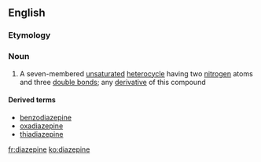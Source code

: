 ==English==

===Etymology===
{{prefix|di|azepine|lang=en}}

===Noun===
{{wikipedia}}
{{en-noun|~}}

# {{label|en|organic compound}} A seven-membered [[unsaturated]] [[heterocycle]] having two [[nitrogen]] atoms and three [[double bond]]s; any [[derivative]] of this compound

====Derived terms====
* [[benzodiazepine]]
* [[oxadiazepine]]
* [[thiadiazepine]]

[[fr:diazepine]]
[[ko:diazepine]]